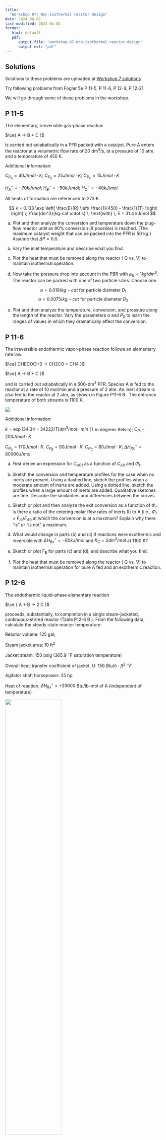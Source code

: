 ```yaml
---
title: 
  "Workshop 07: Non-isothermal reactor design"
date: 2024-04-02
last-modified: 2024-04-02
format: 
   html: default
   pdf:
      output-file: "workshop-07-non-isothermal-reactor-design"
      output-ext: "pdf"
---
```


::: {.callout-tip}
## Solutions

Solutions to these problems are uploaded at [Workshop 7 solutions](./solutions.qmd)

:::

Try following problems from Fogler 5e
P 11-5,
P 11-6,
P 12-6,
P 12-21

We will go through some of these problems in the workshop.

## P 11-5

The elementary, irreversible gas-phase reaction

$\ce{ A -> B + C }$

is carried out adiabatically in a PFR packed with a catalyst.
Pure A enters the reactor at a volumetric flow rate of 20 dm^3^/s, at a pressure of 10 atm, and a temperature of 450 K.

Additional information:

$C_{P_A} = 40 J/mol \cdot K$;
$C_{P_B} = 25 J/mol \cdot K$;
$C_{P_C} = 15 J/mol \cdot K$

$H_A^{\circ} = -70 kJ/mol$;
$H_B^{\circ} = -50 kJ/mol$;
$H_C^{\circ} = -40 kJ/mol$

All heats of formation are referenced to 273 K.

$$ k = 0.133 \exp \left[ \frac{E}{R} \left( \frac{1}{450} - \frac{1}{T} \right) \right] \; \frac{dm^3}{kg-cat \cdot s} \; \text{with} \, E = 31.4 kJ/mol $$

(a) Plot and then analyze the conversion and temperature down the plug-flow reactor until an 80% conversion (if possible) is reached.
(The maximum catalyst weight that can be packed into the PFR is 50 kg.) Assume that $\Delta P = 0.0$.

(b) Vary the inlet temperature and describe what you find.

(c) Plot the heat that must be removed along the reactor ( Q vs. V) to maintain isothermal operation.

(d) Now take the pressure drop into account in the PBR with $\rho_b = 1 kg/dm^3$.
The reactor can be packed with one of two particle sizes. Choose one.

$$ \alpha = 0.019/kg-cat \: \text{for particle diameter} \: D_1 $$
$$ \alpha = 0.0075/kg-cat \: \text{for particle diameter} \: D_2 $$

(e) Plot and then analyze the temperature, conversion, and pressure along the length of the reactor.
Vary the parameters $\alpha$ and $P_0$ to learn the ranges of values in which they dramatically affect the conversion.

## P 11-6

The irreversible endothermic vapor-phase reaction follows an elementary rate law

$\ce{ CHECOCH3 -> CH2CO + CH4 }$

$\ce{ A -> B + C }$

and is carried out adiabatically in a 500-dm^3^ PFR.
Species A is fed to the reactor at a rate of 10 mol/min and a pressure of 2 atm.
An inert stream is also fed to the reactor at 2 atm, as shown in Figure P11-6 B .
The entrance temperature of both streams is 1100 K.

![](../../../assets/images/fig_p11.6.png)

Additional information:

$k = \exp (34.34 - 34222/T) dm^3/mol \cdot min$
(T in degrees Kelvin);
$C_{P_l} = 200 J/ mol \cdot K$

$C_{P_A} = 170 J/ mol \cdot K$;
$C_{P_B} = 90 J/ mol \cdot K$;
$C_{P_C} = 80 J/ mol \cdot K$;
$\Delta H_{Rx}^\circ = 80000 J/ mol$

(a) First derive an expression for $C_{A01}$ as a function of $C_{A0}$ and $\Phi_I$.

(b) Sketch the conversion and temperature profiles for the case when no inerts are present.
Using a dashed line, sketch the profiles when a moderate amount of inerts are added.
Using a dotted line, sketch the profiles when a large amount of inerts are added.
Qualitative sketches are fine.
Describe the similarities and differences between the curves.

(c) Sketch or plot and then analyze the exit conversion as a function of $\Phi_I$.
Is there a ratio of the entering molar flow rates of inerts (I) to A (i.e., $\Phi_I = F_{I0}/ F_{A0}$ at which the conversion is at a maximum?
Explain why there “is” or “is not” a maximum.

(d) What would change in parts (b) and (c) if reactions were exothermic and reversible with $\Delta H_{Rx}^{\circ} = -80 kJ/mol$ and $K_C = 2 dm^3/mol$ at 1100 K?

(e) Sketch or plot F~B~ for parts (c) and (d), and describe what you find.

(f) Plot the heat that must be removed along the reactor ( Q vs. V) to maintain isothermal operation for pure A fed and an exothermic reaction.

## P 12-6

The endothermic liquid-phase elementary reaction

$\ce { A + B -> 2 C }$

proceeds, substantially, to completion in a single steam-jacketed, continuous-stirred reactor (Table P12-6 B ).
From the following data, calculate the steady-state reactor temperature:

Reactor volume: 125 gal;

Steam jacket area: 10 ft^2^

Jacket steam: 150 psig (365.9 $^{\circ}$F saturation temperature)

Overall heat-transfer coefficient of jacket, U: 150 $Btu/h \cdot ft^2 \cdot ^{\circ}F$

Agitator shaft horsepower: 25 hp

Heat of reaction, $\Delta H_{Rx}^{\circ} = + 20000$ Btu/lb-mol of A (independent of temperature)

![](../../../assets/images/fig_p12.6.png){width=60%}

## P 12-21

The irreversible liquid-phase reactions

Reaction 1: $\ce{A + B -> 2 C}$ $\;\;\;\;$
$r_{1C} = k_{1C} C_A C_B$

Reaction 2: $\ce{2 B + C -> D}$ $\;\;\;\;$
$r_{2D} = k_{2D} C_B C_C$

are carried out in a PFR with heat exchange.
The following temperature profiles were obtained for the reactor and the coolant stream:

![](../../../assets/images/fig_12.21.png){width=80%}

The concentrations of A, B, C, and D were measured at the point down the reactor where the liquid temperature, T, reached a maximum, and they were found to be C~A~ = 0.1, C~B~ = 0.2, C~C~= 0.5, and C~D~= 1.5, all in mol/dm^3^.
The product of the overall heat-transfer coefficient and the heat-exchanger area per unit volume, Ua, is 10 $cal/s \cdot dm^3 \cdot K$. The entering molar flow rate of A is 10 mol/s.

Additional information

$C_{P_A}= C_{P_B}=C_{P_C}=30 \, cal/mol/K$
$\;\;\;\;$
$C_{P_D}= 90 \, cal/mol/K$,
$\;\;\;\;$
$C_{P_I}=100 \, cal/mol/K$

$\Delta H_{Rx1A}^\circ = +5000 \, cal/ molA$;
$\;\;\;\;$
$k_{1C} = 0.043 (dm^3/mol \cdot s)$ at 400 K

$\Delta H_{Rx2B}^\circ = +5000 \, cal/ molB$;
$\;\;\;\;$
$k_{2D} = 0.4 (dm^3/mol \cdot s) \exp 5000 K \left[ \frac{1}{500} - \frac{1}{T}\right]$

(a) What is the activation energy for Reaction (1)?

